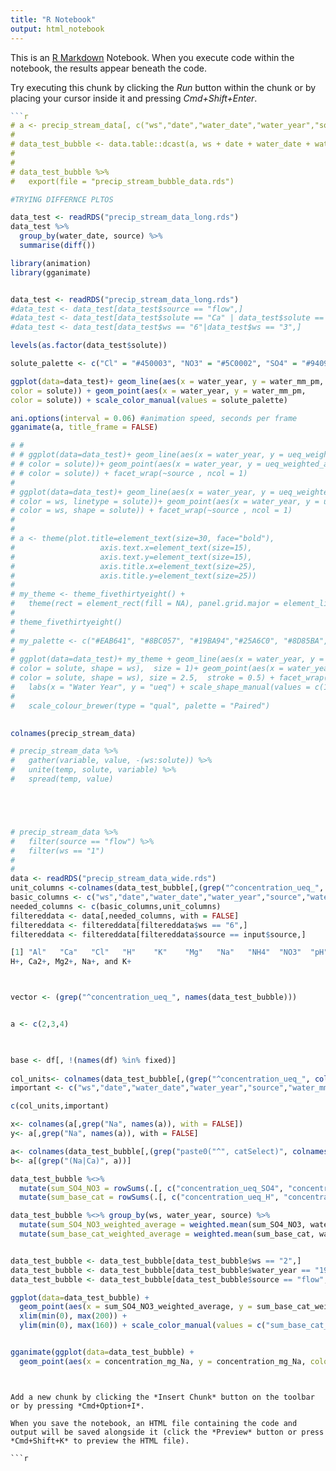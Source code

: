 ```yaml
---
title: "R Notebook"
output: html_notebook
---
```


This is an [R Markdown](http://rmarkdown.rstudio.com) Notebook. When you execute code within the notebook, the results appear beneath the code. 

Try executing this chunk by clicking the *Run* button within the chunk or by placing your cursor inside it and pressing *Cmd+Shift+Enter*. 

```r

```r

# a <- precip_stream_data[, c("ws","date","water_date","water_year","solute","concentration_mg","source","concentration_ueq","concentration_umol","umol_weighted_average","ueq_weighted_average", "water_mm_pm")]
# 
# data_test_bubble <- data.table::dcast(a, ws + date + water_date + water_year + water_mm_pm + source ~ solute, value.var = c("concentration_mg", "concentration_ueq", "concentration_umol","umol_weighted_average","ueq_weighted_average")) 
# 
# 
# data_test_bubble %>% 
#   export(file = "precip_stream_bubble_data.rds")

```


```r
#TRYING DIFFERNCE PLTOS

data_test <- readRDS("precip_stream_data_long.rds")
data_test %>% 
  group_by(water_date, source) %>% 
  summarise(diff())
```


```r

library(animation)
library(gganimate)


data_test <- readRDS("precip_stream_data_long.rds")
#data_test <- data_test[data_test$source == "flow",]
#data_test <- data_test[data_test$solute == "Ca" | data_test$solute == "Na" | data_test$solute == "K",]
#data_test <- data_test[data_test$ws == "6"|data_test$ws == "3",]

levels(as.factor(data_test$solute))

solute_palette <- c("Cl" = "#450003", "NO3" = "#5C0002", "SO4" = "#94090D", "SiO2" = "#D40D12", "Al" = "#16193B",  "Ca" = "#35478C",   "H" = "#4E7AC7",    "K" = "#7FB2F0",    "Mg" = "#ADD5F7",   "Na" = "#2C71C7",   "NH4" = "#1E328C" ,  "pH" = "#FFBE23",   "PO4" = "#FF1D23") 

ggplot(data=data_test)+ geom_line(aes(x = water_year, y = water_mm_pm,
color = solute)) + geom_point(aes(x = water_year, y = water_mm_pm,
color = solute)) + scale_color_manual(values = solute_palette)

```


``` r
ani.options(interval = 0.06) #animation speed, seconds per frame
gganimate(a, title_frame = FALSE)

# # 
# # ggplot(data=data_test)+ geom_line(aes(x = water_year, y = ueq_weighted_average,
# # color = solute))+ geom_point(aes(x = water_year, y = ueq_weighted_average,
# # color = solute)) + facet_wrap(~source , ncol = 1)
# 
# ggplot(data=data_test)+ geom_line(aes(x = water_year, y = ueq_weighted_average,
# color = ws, linetype = solute))+ geom_point(aes(x = water_year, y = ueq_weighted_average,
# color = ws, shape = solute)) + facet_wrap(~source , ncol = 1)
# 
# 
# a <- theme(plot.title=element_text(size=30, face="bold"), 
#                   axis.text.x=element_text(size=15), 
#                   axis.text.y=element_text(size=15),
#                   axis.title.x=element_text(size=25),
#                   axis.title.y=element_text(size=25))
# 
# my_theme <- theme_fivethirtyeight() + 
#   theme(rect = element_rect(fill = NA), panel.grid.major = element_line(colour = "#dddddd"), text = element_text(family = "Helvetica"), legend.position = "right", legend.direction = "vertical", strip.text = element_text(hjust = 0, size = 15, face = "bold"), axis.title= element_text(NULL), axis.title.x= element_blank(), axis.title.y= element_text(hjust = 1, angle = 0)) 
# 
# theme_fivethirtyeight()
# 
# my_palette <- c("#EAB641", "#8BC057", "#19BA94","#25A6C0", "#8D85BA","#BC6487")
# 
# ggplot(data=data_test)+ my_theme + geom_line(aes(x = water_year, y = ueq_weighted_average,
# color = solute, shape = ws),  size = 1)+ geom_point(aes(x = water_year, y = ueq_weighted_average,
# color = solute, shape = ws), size = 2.5,  stroke = 0.5) + facet_wrap(~source , ncol = 1) + 
#   labs(x = "Water Year", y = "ueq") + scale_shape_manual(values = c(16, 1)) + scale_color_manual(values = my_palette) 
#   
#   scale_colour_brewer(type = "qual", palette = "Paired")
  

```


```r


colnames(precip_stream_data)

# precip_stream_data %>% 
#   gather(variable, value, -(ws:solute)) %>%
#   unite(temp, solute, variable) %>%
#   spread(temp, value)





# precip_stream_data %>% 
#   filter(source == "flow") %>% 
#   filter(ws == "1")
# 
# 
data <- readRDS("precip_stream_data_wide.rds")
unit_columns <-colnames(data_test_bubble[,(grep("^concentration_ueq_", colnames(data))), with = FALSE])
basic_columns <- c("ws","date","water_date","water_year","source","water_mm_pm")
needed_columns <- c(basic_columns,unit_columns)
filtereddata <- data[,needed_columns, with = FALSE]
filtereddata <- filtereddata[filtereddata$ws == "6",]
filtereddata <- filtereddata[filtereddata$source == input$source,]
```



```r
[1] "Al"   "Ca"   "Cl"   "H"    "K"    "Mg"   "Na"   "NH4"  "NO3"  "pH"   "PO4"  "SiO2" "SO4" 
H+, Ca2+, Mg2+, Na+, and K+



vector <- (grep("^concentration_ueq_", names(data_test_bubble)))


a <- c(2,3,4)
  


base <- df[, !(names(df) %in% fixed)]
  
col_units<- colnames(data_test_bubble[,(grep("^concentration_ueq_", colnames(data_test_bubble))), with = FALSE])
important <- c("ws","date","water_date","water_year","source","water_mm_pm")

c(col_units,important)

x<- colnames(a[,grep("Na", names(a)), with = FALSE])
y<- a[,grep("Na", names(a)), with = FALSE]

a<- colnames(data_test_bubble[,(grep("paste0("^", catSelect)", colnames(data_test_bubble)))])
b<- a[(grep("(Na|Ca)", a))]

data_test_bubble %<>% 
  mutate(sum_SO4_NO3 = rowSums(.[, c("concentration_ueq_SO4", "concentration_ueq_NO3")])) %>%
  mutate(sum_base_cat = rowSums(.[, c("concentration_ueq_H", "concentration_ueq_Ca", "concentration_ueq_Mg", "concentration_ueq_Na","concentration_ueq_K" )])) 

data_test_bubble %<>% group_by(ws, water_year, source) %>%
  mutate(sum_SO4_NO3_weighted_average = weighted.mean(sum_SO4_NO3, water_mm_pm))%>%
  mutate(sum_base_cat_weighted_average = weighted.mean(sum_base_cat, water_mm_pm))


data_test_bubble <- data_test_bubble[data_test_bubble$ws == "2",]
data_test_bubble <- data_test_bubble[data_test_bubble$water_year == "1966-06-01",]
data_test_bubble <- data_test_bubble[data_test_bubble$source == "flow",]

ggplot(data=data_test_bubble) + 
  geom_point(aes(x = sum_SO4_NO3_weighted_average, y = sum_base_cat_weighted_average, color = water_year), stroke = 2)+
  xlim(min(0), max(200)) +
  ylim(min(0), max(160)) + scale_color_manual(values = c("sum_base_cat_weighted_average" = "#d9edf7" , "sum_SO4_NO3_weighted_average" = "#555555"))


gganimate(ggplot(data=data_test_bubble) + 
  geom_point(aes(x = concentration_mg_Na, y = concentration_mg_Na, color = water_year, shape = source, size = water_mm_pm, frame= water_year), stroke = 2, alpha = 0.5)+ scale_shape_manual(values= c(1, 16)))



```
```

Add a new chunk by clicking the *Insert Chunk* button on the toolbar or by pressing *Cmd+Option+I*.

When you save the notebook, an HTML file containing the code and output will be saved alongside it (click the *Preview* button or press *Cmd+Shift+K* to preview the HTML file).

```r
 
```

